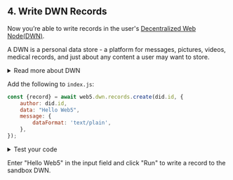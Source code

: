 ## 4. Write DWN Records

Now you’re able to write records in the user's [Decentralized Web Node(DWN)](/docs/web5/learn/decentralized-web-nodes). 

A DWN is a personal data store - a platform for messages, pictures, videos, medical records, and just about any content a user may want to store.

<details>
  <summary>Read more about DWN</summary>
  <p>
Your app should not store users' data in your centralized database. Instead, their data should be stored in their DWN. This is how the user retains ownership over their content. Through permissions, users can decide which apps can read, write, and delete content from their DWN.

The DWN exists in local storage under the name `dwn-info`. The DWN persists across browser sessions and can be synched across a user's devices. 

A user can host their DWN in mulitple locations. The Web5 SDK is both browser and Node.js compliant, meaning you can use the same APIs on both client side and serverside. 
</p>
</details>


Add the following to `index.js`:
```js
const {record} = await web5.dwn.records.create(did.id, {
    author: did.id,
    data: "Hello Web5",
    message: {
        dataFormat: 'text/plain',
    },
});
```


<details>
  <summary>Test your code</summary>
  <p>
  Let's see what was just written to the DWN.

  In <code>index.js</code>, add the following line and save your file:
  ```js
  console.log('write result', record);
  ```

  Then from the terminal, run:
  ```bash
  node src/index.js
  ```

  You'll see the record that was written to the user's DWN. It will resemble:
  ```js
    write result _Record {}
  ```
  </p>
</details>

Enter "Hello Web5" in the input field and click "Run" to write a record to the sandbox DWN.
